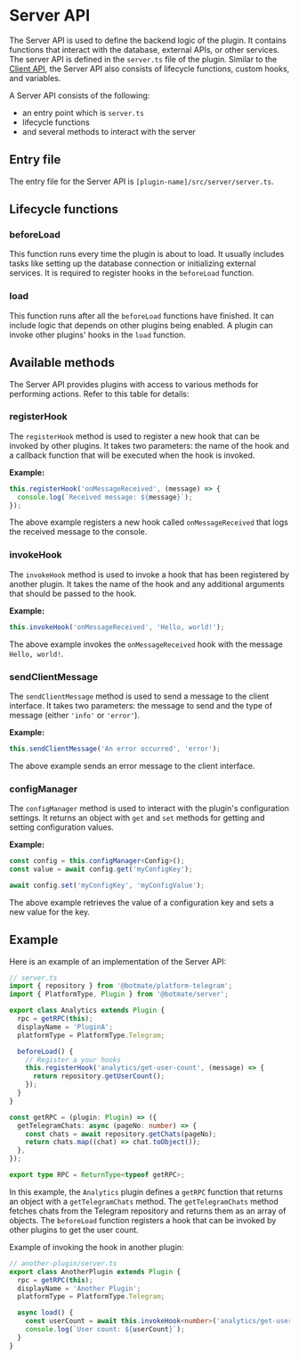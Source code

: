 # Server API

The Server API is used to define the backend logic of the plugin. It
contains functions that interact with the database, external APIs, or
other services. The server API is defined in the `server.ts` file of the
plugin. Similar to the [Client API](client-api), the Server API also consists of
lifecycle functions, custom hooks, and variables.

A Server API consists of the following:

- an entry point which is `server.ts`
- lifecycle functions
- and several methods to interact with the server

## Entry file

The entry file for the Server API is `[plugin-name]/src/server/server.ts`.

## Lifecycle functions

### beforeLoad

This function runs every time the plugin is about to load. It usually
includes tasks like setting up the database connection or initializing
external services. It is required to register hooks in the `beforeLoad`
function.

### load

This function runs after all the `beforeLoad` functions have finished. It
can include logic that depends on other plugins being enabled. A plugin
can invoke other plugins' hooks in the `load` function.

## Available methods

The Server API provides plugins with access to various methods for
performing actions. Refer to this table for details:

### registerHook

The `registerHook` method is used to register a new hook that can be
invoked by other plugins. It takes two parameters: the name of the hook
and a callback function that will be executed when the hook is invoked.

**Example:**

```ts
this.registerHook('onMessageReceived', (message) => {
  console.log(`Received message: ${message}`);
});
```

The above example registers a new hook called `onMessageReceived` that
logs the received message to the console.

### invokeHook

The `invokeHook` method is used to invoke a hook that has been registered
by another plugin. It takes the name of the hook and any additional
arguments that should be passed to the hook.

**Example:**

```ts
this.invokeHook('onMessageReceived', 'Hello, world!');
```

The above example invokes the `onMessageReceived` hook with the message
`Hello, world!`.

### sendClientMessage

The `sendClientMessage` method is used to send a message to the client
interface. It takes two parameters: the message to send and the type of
message (either `'info'` or `'error'`).

**Example:**

```ts
this.sendClientMessage('An error occurred', 'error');
```

The above example sends an error message to the client interface.

### configManager

The `configManager` method is used to interact with the plugin's
configuration settings. It returns an object with `get` and `set`
methods for getting and setting configuration values.

**Example:**

```ts
const config = this.configManager<Config>();
const value = await config.get('myConfigKey');

await config.set('myConfigKey', 'myConfigValue');
```

The above example retrieves the value of a configuration key and sets a
new value for the key.

## Example

Here is an example of an implementation of the Server API:

```ts
// server.ts
import { repository } from '@botmate/platform-telegram';
import { PlatformType, Plugin } from '@botmate/server';

export class Analytics extends Plugin {
  rpc = getRPC(this);
  displayName = 'PluginA';
  platformType = PlatformType.Telegram;

  beforeLoad() {
    // Register a your hooks
    this.registerHook('analytics/get-user-count', (message) => {
      return repository.getUserCount();
    });
  }
}

const getRPC = (plugin: Plugin) => ({
  getTelegramChats: async (pageNo: number) => {
    const chats = await repository.getChats(pageNo);
    return chats.map((chat) => chat.toObject());
  },
});

export type RPC = ReturnType<typeof getRPC>;
```

In this example, the `Analytics` plugin defines a `getRPC` function that
returns an object with a `getTelegramChats` method. The `getTelegramChats`
method fetches chats from the Telegram repository and returns them as an
array of objects. The `beforeLoad` function registers a hook that can be
invoked by other plugins to get the user count.

Example of invoking the hook in another plugin:

```ts
// another-plugin/server.ts
export class AnotherPlugin extends Plugin {
  rpc = getRPC(this);
  displayName = 'Another Plugin';
  platformType = PlatformType.Telegram;

  async load() {
    const userCount = await this.invokeHook<number>('analytics/get-user-count');
    console.log(`User count: ${userCount}`);
  }
}
```
